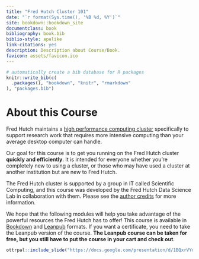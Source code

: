 ```yaml
---
title: "Fred Hutch Cluster 101"
date: "`r format(Sys.time(), '%B %d, %Y')`"
site: bookdown::bookdown_site
documentclass: book
bibliography: book.bib
biblio-style: apalike
link-citations: yes
description: Description about Course/Book.
favicon: assets/favicon.ico
---
```


```r
# automatically create a bib database for R packages
knitr::write_bib(c(
  .packages(), "bookdown", "knitr", "rmarkdown"
), "packages.bib")
```

# About this Course {-}

Fred Hutch maintains a [high performance computing cluster](https://en.wikipedia.org/wiki/HPCC) specifically to support research work that requires more intensive computing than your average desktop computer can handle.

Our goal for this course is to get you running on the Fred Hutch cluster **quickly and efficiently**. It is intended for everyone whether you're completely new to using a cluster, or those who may have used a cluster at another institution but are new to Fred Hutch. 

The Fred Hutch cluster is supported by a group in IT called Scientific Computing, and this course was developed by the Fred Hutch Data Science Lab in collaboration with them. Please see the [author credits](#about-the-authors) for more information.

We hope that the following modules will help you take advantage of the powerful resources the Fred Hutch has to offer! This course is available in [Bookdown](https://hutchdatascience.org/FH_Cluster_Guide) and [Leanpub](https://leanpub.com/courses/fredhutch/fredhutchcluster101) formats. If you want a certificate, you need to take the Leanpub version of the course. **The Leanpub course can be taken for free, but you still have to put the course in your cart and check out**.

```r
ottrpal::include_slide("https://docs.google.com/presentation/d/1BQxrVYdKZTbpCaF-i_q9w7s9x034lEXpQZDU-Sl09cs/edit#slide=id.gff2211b72f_1_88")
```
